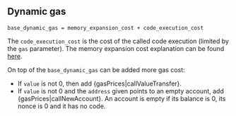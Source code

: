 ## Dynamic gas

    base_dynamic_gas = memory_expansion_cost + code_execution_cost

The `code_execution_cost` is the cost of the called code execution (limited by the `gas` parameter).
The memory expansion cost explanation can be found [here](/about).

On top of the `base_dynamic_gas` can be added more gas cost:
 - If `value` is not 0, then add {gasPrices|callValueTransfer}.
 - If `value` is not 0 and the `address` given points to an empty account, add {gasPrices|callNewAccount}. An account is empty if its balance is 0, its nonce is 0 and it has no code.
